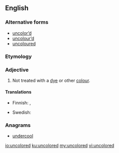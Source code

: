 ==English==

===Alternative forms===
* [[uncolor’d]] {{qualifier|obsolete}}
* [[uncolour’d]] {{qualifier|obsolete}}
* [[uncoloured]]

===Etymology===
{{prefix|un|colored}}

===Adjective===
{{en-adj|-}}

# {{context|US|lang=en}} Not treated with a [[dye]] or other [[colour]].

====Translations====
{{trans-top|not treated with a dye}}
* Finnish: {{t|fi|värjäämätön}}, {{t|fi|värittämätön}}
{{trans-mid}}
* Swedish: {{t|sv|ofärgad}}
{{trans-bottom}}

===Anagrams===
* [[undercool#English|undercool]]

[[io:uncolored]]
[[ku:uncolored]]
[[my:uncolored]]
[[vi:uncolored]]